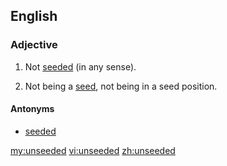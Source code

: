 ==English==

===Adjective===
{{en-adj|-}}

# Not [[seed]]ed (in any sense).
# {{context|sports}} Not being a [[seed]], not being in a seed position.

====Antonyms====
*[[seeded]]

[[my:unseeded]]
[[vi:unseeded]]
[[zh:unseeded]]